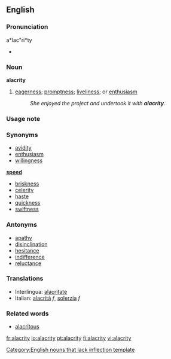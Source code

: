 ==English==
===Pronunciation===
a*lac"ri*ty
*{{audio|en-us-alacrity.ogg|Audio (US)}}

===Noun===
'''alacrity'''
# [[eagerness]]; [[promptness]]; [[liveliness]]; or [[enthusiasm]]
#:''She enjoyed the project and undertook it with '''alacrity'''.''

===Usage note===

===Synonyms===
* [[avidity]]
* [[enthusiasm]]
* [[willingness]]
'''[[speed]]'''
* [[briskness]]
* [[celerity]]
* [[haste]]
* [[quickness]]
* [[swiftness]]

===Antonyms===
* [[apathy]]
* [[disinclination]]
* [[hesitance]]
* [[indifference]]
* [[reluctance]]

===Translations===
*Interlingua: [[alacritate]]
*Italian: [[alacrità]] ''f'', [[solerzia]] ''f''

===Related words===
* [[alacritous]]

[[Category:English nouns that lack inflection template]]

[[fr:alacrity]]
[[io:alacrity]]
[[pt:alacrity]]
[[fi:alacrity]]
[[vi:alacrity]]